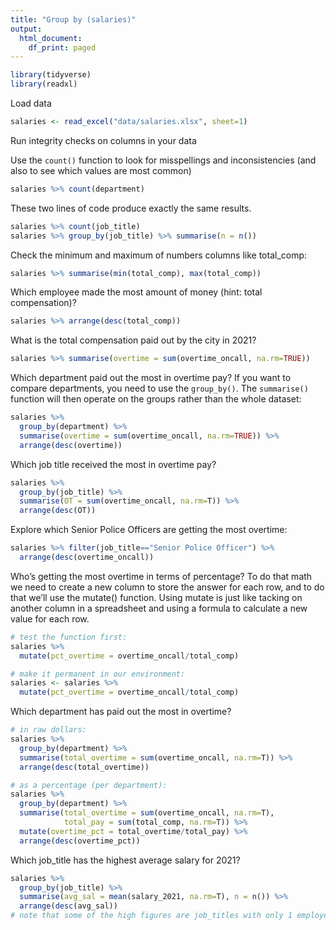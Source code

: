 ```yaml
---
title: "Group by (salaries)"
output:
  html_document:
    df_print: paged
---
```


```r
library(tidyverse)
library(readxl)
```

Load data
```r
salaries <- read_excel("data/salaries.xlsx", sheet=1)
```

Run integrity checks on columns in your data

Use the `count()` function to look for misspellings and inconsistencies (and also to see which values are most common)
```r
salaries %>% count(department)
```

These two lines of code produce exactly the same results.
```r
salaries %>% count(job_title)
salaries %>% group_by(job_title) %>% summarise(n = n())
```

Check the minimum and maximum of numbers columns like total_comp:
```r
salaries %>% summarise(min(total_comp), max(total_comp))
```

Which employee made the most amount of money (hint: total compensation)? 
```r
salaries %>% arrange(desc(total_comp))
```

What is the total compensation paid out by the city in 2021? 
```r
salaries %>% summarise(overtime = sum(overtime_oncall, na.rm=TRUE))
```

Which department paid out the most in overtime pay?
If you want to compare departments, you need to use the `group_by()`. The `summarise()` function will then operate on the groups rather than the whole dataset:
```r
salaries %>% 
  group_by(department) %>% 
  summarise(overtime = sum(overtime_oncall, na.rm=TRUE)) %>% 
  arrange(desc(overtime))
```

Which job title received the most in overtime pay? 
```r
salaries %>% 
  group_by(job_title) %>% 
  summarise(OT = sum(overtime_oncall, na.rm=T)) %>% 
  arrange(desc(OT))
```

Explore which Senior Police Officers are getting the most overtime:
```r
salaries %>% filter(job_title=="Senior Police Officer") %>% 
  arrange(desc(overtime_oncall))
```

Who's getting the most overtime in terms of percentage?
To do that math we need to create a new column to store the answer for each row, and to do that we'll use the mutate() function. Using mutate is just like tacking on another column in a spreadsheet and using a formula to calculate a new value for each row.
```r
# test the function first:
salaries %>% 
  mutate(pct_overtime = overtime_oncall/total_comp)

# make it permanent in our environment:
salaries <- salaries %>% 
  mutate(pct_overtime = overtime_oncall/total_comp)
```

Which department has paid out the most in overtime? 
```r
# in raw dollars:
salaries %>% 
  group_by(department) %>% 
  summarise(total_overtime = sum(overtime_oncall, na.rm=T)) %>% 
  arrange(desc(total_overtime))

# as a percentage (per department): 
salaries %>% 
  group_by(department) %>% 
  summarise(total_overtime = sum(overtime_oncall, na.rm=T), 
            total_pay = sum(total_comp, na.rm=T)) %>% 
  mutate(overtime_pct = total_overtime/total_pay) %>% 
  arrange(desc(overtime_pct))
```

Which job_title has the highest average salary for 2021?
```r
salaries %>% 
  group_by(job_title) %>% 
  summarise(avg_sal = mean(salary_2021, na.rm=T), n = n()) %>% 
  arrange(desc(avg_sal))
# note that some of the high figures are job_titles with only 1 employee
```